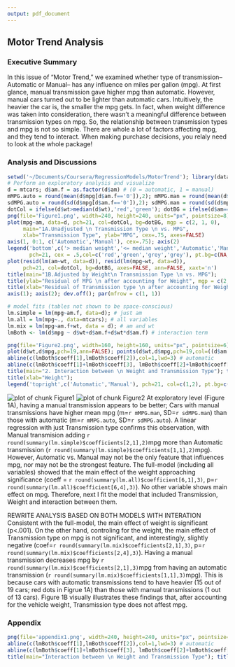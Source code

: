 ```yaml
---
output: pdf_document
---
```

## Motor Trend Analysis
### Executive Summary
In this issue of "Motor Trend," we examined whether type of transmission-- Automatic or Manual-- has any influence on miles per gallon (mpg). At first glance, manual transmission gave higher mpg than automatic. However, manual cars turned out to be lighter than automatic cars. Intuitively, the heavier the car is, the smaller the mpg gets. In fact, when weight difference was taken into consideration, there wasn't a meaningful difference between transmission types on mpg. So, the relationship between transmission types and mpg is not so simple. There are whole a lot of factors affecting mpg, and they tend to interact. When making purchase decisions, you relaly need to look at the whole package!

### Analysis and Discussions
```r
setwd('~/Documents/Coursera/RegressionModels/MotorTrend'); library(datasets)
# Perform an exploratory analysis and visualize 
d = mtcars; d$am.f = as.factor(d$am) # (0 = automatic, 1 = manual)
mMPG.auto = round(mean(d$mpg[d$am.f=='0']),2); mMPG.man = round(mean(d$mpg[d$am.f=='1']),2);
sdMPG.auto = round(sd(d$mpg[d$am.f=='0']),2); sdMPG.man = round(sd(d$mpg[d$am.f=='1']),2);
dotCol = ifelse(d$wt>median(d$wt),'red','green'); dotBG = ifelse(d$am==0,'black','white')
png(file='Figure1.png', width=240, height=240, units="px", pointsize=8); par(mfrow = c(1, 2))
plot(mpg~am, data=d, pch=21, col=dotCol, bg=dotBG, mgp = c(2, 1, 0),
     main="1A.Unadjusted \n Transmission Type \n vs. MPG",
     xlab="Transmission Type", ylab="MPG", cex=.75, axes=FALSE)
axis(1, 0:1, c('Automatic','Manual'), cex=.75); axis(2)
legend('bottom',c('> median weight','<= median weight','Automatic','Manual'), 
       pch=21, cex = .5,col=c('red','green','grey','grey'), pt.bg=c(NA,NA,'black',NA))
plot(resid(lm(am~wt, data=d)), resid(lm(mpg~wt, data=d)), 
     pch=21, col=dotCol, bg=dotBG, axes=FALSE, ann=FALSE, xaxt='n')
title(main="1B.Adjusted by Weight\n Transmission Type \n vs. MPG"); 
title(ylab="Residual of MPG \n after accounting for Weight", mgp = c(2, 1, 0), cex=.75); 
title(xlab="Residual of Transmission type \n after accounting for Weight", mgp=c(3,1,0), cex=.75)
axis(1); axis(2); dev.off(); par(mfrow = c(1, 1))
```
```r
# model fits (tables not shown to be space-conscious)
lm.simple = lm(mpg~am.f, data=d); # just am
lm.all = lm(mpg~., data=mtcars); # all variables
lm.mix = lm(mpg~am.f+wt, data = d); # am and wt
lmBoth <- lm(d$mpg ~ d$wt+d$am.f+d$wt*d$am.f) # interaction term
```
```r
png(file='Figure2.png', width=160, height=160, units="px", pointsize=6); 
plot(d$wt,d$mpg,pch=19,ann=FALSE); points(d$wt,d$mpg,pch=19,col=((d$am.f=="1")*1+1))
abline(c(lmBoth$coeff[1],lmBoth$coeff[2]),col=1,lwd=3) # automatic
abline(c(lmBoth$coeff[1]+lmBoth$coeff[3], lmBoth$coeff[2]+lmBoth$coeff[4]),col=2,lwd=3) # manual
title(main="2. Interaction between \n Weight and Transmission Type"); title(ylab="MPG"); 
title(xlab="Weight"); 
legend('topright',c('Automatic','Manual'), pch=21, col=c(1,2), pt.bg=c(1,2), lwd=3); dev.off()
```
![plot of chunk Figure1](Figure1.png) ![plot of chunk Figure2](Figure2.png) At exploratory level (Figure 1A), having a manual transmission appears to be better; Cars with manual transmissions have higher mean mpg (m=`r mMPG.man`, SD=`r sdMPG.man`) than those with automatic (m=`r mMPG.auto`, SD=`r sdMPG.auto`). A linear regression with just Transmission type confirms this observation, with Manual transmision adding `r round(summary(lm.simple)$coefficients[2,1],2)`mpg more than Automatic transmission (`r round(summary(lm.simple)$coefficients[1,1],2)`mpg). However, Automatic vs. Manual may not be the only feature that influences mpg, nor may not be the strongest feature. The full-model (including all variables) showed that the main effect of the weight approaching significance (coeff = `r round(summary(lm.all)$coefficient[6,1],3)`, p=`r round(summary(lm.all)$coefficient[6,4],3)`). No other variable shows main effect on mpg. Therefore, next I fit the model that included Transmission, Weight and interaction between them.    

REWRITE ANALYSIS BASED ON BOTH MODELS WITH INTERATION
Consistent with the full-model, the main effect of weight is significant (p<.001). On the other hand, controling for the weight, the main effect of Transmission type on mpg is not significant, and interestingly, slightly negative (coef=`r round(summary(lm.mix)$coefficients[2,1],3)`, p=`r round(summary(lm.mix)$coefficients[2,4],3)`). Having a manual transmission decreases mpg by `r round(summary(lm.mix)$coefficients[2,1],3)`mpg from having an automatic transmission (`r round(summary(lm.mix)$coefficients[1,1],3)`mpg). This is because cars with automatic transmissions tend to have heavier (15 out of 19 cars; red dots in Figrue 1A) than those with manual transmissions (1 out of 13 cars).  Figure 1B visually illustrates these findings that, after accounting for the vehicle weight, Transmission type does not affest mpg.  
  
### Appendix
```r
png(file='appendix1.png', width=240, height=240, units="px", pointsize=8); plot(d$wt,d$mpg,pch=19,ann=FALSE); points(d$wt,d$mpg,pch=19,col=((d$am.f=="1")*1+1)) # (1 = automatic, 2 = manual)
abline(c(lmBoth$coeff[1],lmBoth$coeff[2]),col=1,lwd=3) # automatic
abline(c(lmBoth$coeff[1]+lmBoth$coeff[3], lmBoth$coeff[2]+lmBoth$coeff[4]),col=2,lwd=3) # manual
title(main="Interaction between \n Weight and Transmission Type"); title(ylab="MPG"); title(xlab="Weight"); legend('topright',c('Automatic','Manual'), pch=21, col=c(1,2), pt.bg=c(1,2), lwd=3); dev.off()
```
 

